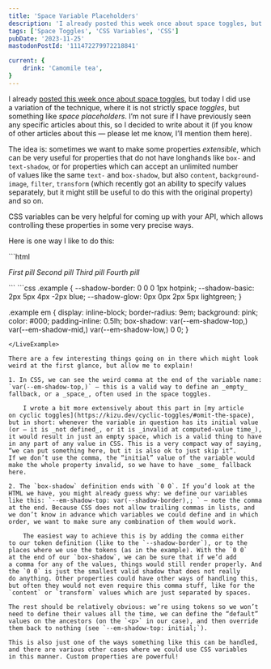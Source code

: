 ```yaml
---
title: 'Space Variable Placeholders'
description: 'I already posted this week once about space toggles, but today I did use a variation of the technique, where it is not strictly space toggles, but something like space placeholders. The idea is: sometimes we want to make some properties extensible, which can be very useful for properties that do not have longhands, or for properties which can accept an unlimited number of values. CSS variables can be very helpful for coming up with your API, which allows controlling these properties in some very precise ways. In this post, I present one way how I like to do it.'
tags: ['Space Toggles', 'CSS Variables', 'CSS']
pubDate: '2023-11-25'
mastodonPostId: '111472279972218841'

current: {
	drink: 'Camomile tea',
}
---
```



I already [posted this week once about space toggles](/space-toggle-scoping/), but today I did use a variation of the technique, where it is not strictly space _toggles_, but something like _space placeholders_. I’m not sure if I have previously seen any specific articles about this, so I decided to write about it (if you know of other articles about this — please let me know, I’ll mention them here).

The idea is: sometimes we want to make some properties _extensible_, which can be very useful for properties that do not have longhands like `box-` and `text-shadow`, or for properties which can accept an unlimited number of values like the same `text-` and `box-shadow`, but also `content`, `background-image`, `filter`, `transform` (which recently got an ability to specify values separately, but it might still be useful to do this with the original property) and so on.

CSS variables can be very helpful for coming up with your API, which allows controlling these properties in some very precise ways.

Here is one way I like to do this:

<LiveExample class="example" caption="A live example of four rounded pills that have different shadows based on the CSS variables which are applied to them.">
```html
<p style="--em-shadow-top: var(--shadow-border),;">
	<em>First pill</em>
	<em style="
		--em-shadow-mid: var(--shadow-basic),;
	">Second pill</em>
	<em style="
		--em-shadow-top: initial;
		--em-shadow-low: var(--shadow-glow),;
	">Third pill</em>
	<em style="
		--em-shadow-mid: var(--shadow-basic),;
		--em-shadow-low: var(--shadow-glow),;
	">Fourth pill</em>
</p>
```
```css
.example {
	--shadow-border: 0 0 0 1px hotpink;
	--shadow-basic: 2px 5px 4px -2px blue;
	--shadow-glow: 0px 0px 2px 5px lightgreen;
}

.example em {
	display: inline-block;
	border-radius: 9em;
	background: pink;
	color: #000;
	padding-inline: 0.5lh;
	box-shadow:
		var(--em-shadow-top,)
		var(--em-shadow-mid,)
		var(--em-shadow-low,)
		0 0;
}
```
</LiveExample>

There are a few interesting things going on in there which might look weird at the first glance, but allow me to explain!

1. In CSS, we can see the weird comma at the end of the variable name: `var(--em-shadow-top,)` — this is a valid way to define an _empty_ fallback, or a _space_, often used in the space toggles.

	I wrote a bit more extensively about this part in [my article on cyclic toggles](https://kizu.dev/cyclic-toggles/#omit-the-space), but in short: whenever the variable in question has its initial value (or — it is _not defined_, or it is _invalid at computed-value time_), it would result in just an empty space, which is a valid thing to have in any part of any value in CSS. This is a very compact way of saying, “we can put something here, but it is also ok to just skip it”. If we don’t use the comma, the “initial” value of the variable would make the whole property invalid, so we have to have _some_ fallback here.

2. The `box-shadow` definition ends with `0 0`. If you’d look at the HTML we have, you might already guess why: we define our variables like this: `--em-shadow-top: var(--shadow-border),; ` — note the comma at the end. Because CSS does not allow trailing commas in lists, and we don’t know in advance which variables we could define and in which order, we want to make sure any combination of them would work.

	The easiest way to achieve this is by adding the comma either to our token definition (like to the `--shadow-border`), or to the places where we use the tokens (as in the example). With the `0 0` at the end of our `box-shadow`, we can be sure that if we’d add a comma for any of the values, things would still render properly. And the `0 0` is just the smallest valid shadow that does not really do anything. Other properties could have other ways of handling this, but often they would not even require this comma stuff, like for the `content` or `transform` values which are just separated by spaces.

The rest should be relatively obvious: we’re using tokens so we won’t need to define their values all the time, we can define the “default” values on the ancestors (on the `<p>` in our case), and then override them back to nothing (see `--em-shadow-top: initial;`).

This is also just one of the ways something like this can be handled, and there are various other cases where we could use CSS variables in this manner. Custom properties are powerful!

